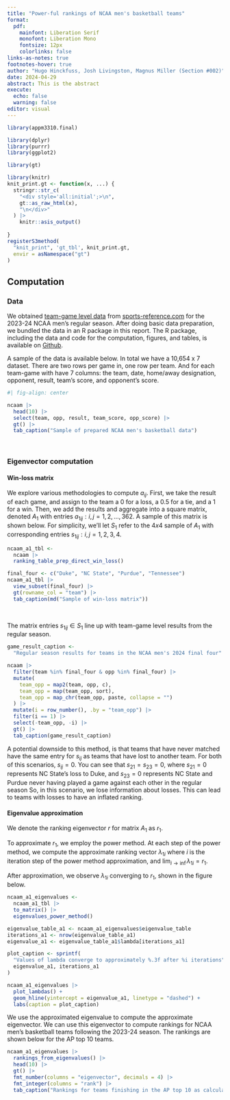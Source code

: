 ```yaml
---
title: "Power-ful rankings of NCAA men's basketball teams"
format: 
  pdf:
    mainfont: Liberation Serif
    monofont: Liberation Mono
    fontsize: 12px
    colorlinks: false
links-as-notes: true
footnotes-hover: true
author: "Hugo Hinckfuss, Josh Livingston, Magnus Miller (Section #002)"
date: 2024-04-29
abstract: This is the abstract
execute:
  echo: false
  warning: false
editor: visual
---
```


```r
library(appm3310.final)

library(dplyr)
library(purrr)
library(ggplot2)

library(gt)
```

```r
library(knitr)
knit_print.gt <- function(x, ...) {
  stringr::str_c(
    "<div style='all:initial';>\n", 
    gt::as_raw_html(x), 
    "\n</div>"
  ) |> 
    knitr::asis_output()
    
}
registerS3method(
  "knit_print", 'gt_tbl', knit_print.gt, 
  envir = asNamespace("gt")
)
```

## **Computation**

### **Data**

We obtained [team-game level data](https://docs.google.com/spreadsheets/d/1-KL_Ib_YSkrnA24nWCGpmx8Y35xYIG9VmKAH71I3ObU) from [sports-reference.com](https://stathead.com/basketball/cbb/team-game-finder.cgi?request=1&comp_type=reg&game_status=1&order_by=date&match=team_game&year_max=2024&order_by_asc=1&timeframe=seasons&comp_id=NCAAM&year_min=2024) for the 2023-24 NCAA men's regular season. After doing basic data preparation, we bundled the data in an R package in this report. The R package, including the data and code for the computation, figures, and tables, is available on [Github](https://github.com/joshwlivingston/appm3310.final).

A sample of the data is available below. In total we have a 10,654 x 7 dataset. There are two rows per game in, one row per team. And for each team-game with have 7 columns: the team, date, home/away designation, opponent, result, team's score, and opponent's score.

```r
#| fig-align: center

ncaam |> 
  head(10) |> 
  select(team, opp, result, team_score, opp_score) |> 
  gt() |> 
  tab_caption("Sample of prepared NCAA men's basketball data")
```

<br>

### Eigenvector computation

#### Win-loss matrix

We explore various methodologies to compute $a_{ij}$. First, we take the result of each game, and assign to the team a 0 for a loss, a 0.5 for a tie, and a 1 for a win. Then, we add the results and aggregate into a square matrix, denoted $A_{1}$ with entries $a_{1ij}: i,j=1,2,...,362$. A sample of this matrix is shown below. For simplicity, we'll let $S_{1}$ refer to the $4x4$ sample of $A_{1}$ with corresponding entries $s_{1ij}: i,j=1,2,3,4$.

```r
ncaam_a1_tbl <- 
  ncaam |> 
  ranking_table_prep_direct_win_loss()

final_four <- c("Duke", "NC State", "Purdue", "Tennessee")
ncaam_a1_tbl |> 
  view_subset(final_four) |> 
  gt(rowname_col = "team") |> 
  tab_caption(md("Sample of win-loss matrix"))
```

<br>

The matrix entries $s_{1ij}\in S_{1}$ line up with team-game level results from the regular season.

```r
game_result_caption <- 
  "Regular season results for teams in the NCAA men's 2024 final four"

ncaam |> 
  filter(team %in% final_four & opp %in% final_four) |> 
  mutate(
    team_opp = map2(team, opp, c),
    team_opp = map(team_opp, sort),
    team_opp = map_chr(team_opp, paste, collapse = "")
  ) |> 
  mutate(i = row_number(), .by = "team_opp") |> 
  filter(i == 1) |> 
  select(-team_opp, -i) |> 
  gt() |> 
  tab_caption(game_result_caption)
```

A potential downside to this method, is that teams that have never matched have the same entry for $s_{ij}$ as teams that have lost to another team. For both of this scenarios, $s_{ij}=0$. You can see that $s_{21}=s_{23}=0$, where $s_{21}=0$ represents NC State's loss to Duke, and $s_{23}=0$ represents NC State and Purdue never having played a game against each other in the regular season So, in this scenario, we lose information about losses. This can lead to teams with losses to have an inflated ranking.

#### Eigenvalue approximation

We denote the ranking eigenvector $r$ for matrix $A_{1}$ as $r_{1}$.

To approximate $r_{1}$, we employ the power method. At each step of the power method, we compute the approximate ranking vector $\lambda_{1i}$ where $i$ is the iteration step of the power method approximation, and $\lim_{i \to \inf} \lambda_{1i}=r_{1}$.

After approximation, we observe $\lambda_{1i}$ converging to $r_{1}$, shown in the figure below.

```r
ncaam_a1_eigenvalues <- 
  ncaam_a1_tbl |> 
  to_matrix() |> 
  eigenvalues_power_method()

eigenvalue_table_a1 <- ncaam_a1_eigenvalues$eigenvalue_table
iterations_a1 <- nrow(eigenvalue_table_a1)
eigenvalue_a1 <- eigenvalue_table_a1$lambda[iterations_a1]

plot_caption <- sprintf(
  "Values of lambda converge to approximately %.3f after %i iterations",
  eigenvalue_a1, iterations_a1
)

ncaam_a1_eigenvalues |> 
  plot_lambdas() + 
  geom_hline(yintercept = eigenvalue_a1, linetype = "dashed") +
  labs(caption = plot_caption)
```

We use the approximated eigenvalue to compute the approximate eigenvector. We can use this eigenvector to compute rankings for NCAA men's basketball teams following the 2023-24 season. The rankings are shown below for the AP top 10 teams.

```r
ncaam_a1_eigenvalues |> 
  rankings_from_eigenvalues() |> 
  head(10) |> 
  gt() |> 
  fmt_number(columns = "eigenvector", decimals = 4) |> 
  fmt_integer(columns = "rank") |> 
  tab_caption("Rankings for teams finishing in the AP top 10 as calculated by the win-loss method")
```
